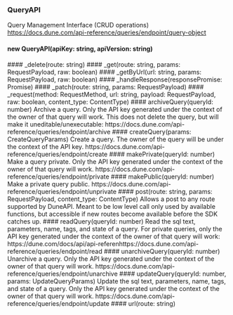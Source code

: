 ### QueryAPI 
Query Management Interface (CRUD operations)
https://docs.dune.com/api-reference/queries/endpoint/query-object

#### new QueryAPI(apiKey: string, apiVersion: string)


<ParamField path="apiKey" type="string">

</ParamField>
<ParamField path="apiVersion" type="string">

</ParamField>
#### _delete(route: string)


<ParamField path="route" type="string">

</ParamField>
#### _get(route: string, params: RequestPayload, raw: boolean)


<ParamField path="route" type="string">

</ParamField>
<ParamField path="params" type="RequestPayload">

<Expandable title="properties">
<RequestPayload />
</Expandable>
</ParamField>
<ParamField path="raw" type="boolean">

</ParamField>
#### _getByUrl(url: string, params: RequestPayload, raw: boolean)


<ParamField path="url" type="string">

</ParamField>
<ParamField path="params" type="RequestPayload">

<Expandable title="properties">
<RequestPayload />
</Expandable>
</ParamField>
<ParamField path="raw" type="boolean">

</ParamField>
#### _handleResponse(responsePromise: Promise)


<ParamField path="responsePromise" type="Promise">

<Expandable title="properties">
<Promise />
</Expandable>
</ParamField>
#### _patch(route: string, params: RequestPayload)


<ParamField path="route" type="string">

</ParamField>
<ParamField path="params" type="RequestPayload">

<Expandable title="properties">
<RequestPayload />
</Expandable>
</ParamField>
#### _request(method: RequestMethod, url: string, payload: RequestPayload, raw: boolean, content_type: ContentType)


<ParamField path="method" type="RequestMethod">

<Expandable title="properties">
<RequestMethod />
</Expandable>
</ParamField>
<ParamField path="url" type="string">

</ParamField>
<ParamField path="payload" type="RequestPayload">

<Expandable title="properties">
<RequestPayload />
</Expandable>
</ParamField>
<ParamField path="raw" type="boolean">

</ParamField>
<ParamField path="content_type" type="ContentType">

<Expandable title="properties">
<ContentType />
</Expandable>
</ParamField>
#### archiveQuery(queryId: number)
Archive a query. Only the API key generated under the context of
the owner of that query will work. This does not delete the query,
but will make it uneditable/unexecutable:
https://docs.dune.com/api-reference/queries/endpoint/archive

<ParamField path="queryId" type="number">

</ParamField>
#### createQuery(params: CreateQueryParams)
Create a query. The owner of the query will be under the context of the API key.
https://docs.dune.com/api-reference/queries/endpoint/create

<ParamField path="params" type="CreateQueryParams">

<Expandable title="properties">
<CreateQueryParams />
</Expandable>
</ParamField>
#### makePrivate(queryId: number)
Make a query private. Only the API key generated under the context of
the owner of that query will work.
https://docs.dune.com/api-reference/queries/endpoint/private

<ParamField path="queryId" type="number">

</ParamField>
#### makePublic(queryId: number)
Make a private query public.
https://docs.dune.com/api-reference/queries/endpoint/unprivate

<ParamField path="queryId" type="number">

</ParamField>
#### post(route: string, params: RequestPayload, content_type: ContentType)
Allows a post to any route supported by DuneAPI.
Meant to be low level call only used by available functions,
but accessible if new routes become available before the SDK catches up.

<ParamField path="route" type="string">

</ParamField>
<ParamField path="params" type="RequestPayload">

<Expandable title="properties">
<RequestPayload />
</Expandable>
</ParamField>
<ParamField path="content_type" type="ContentType">

<Expandable title="properties">
<ContentType />
</Expandable>
</ParamField>
#### readQuery(queryId: number)
Read the sql text, parameters, name, tags, and state of a query.
For private queries, only the API key generated under the context
of the owner of that query will work:
https://dune.com/docs/api/api-referenhttps://docs.dune.com/api-reference/queries/endpoint/read

<ParamField path="queryId" type="number">

</ParamField>
#### unarchiveQuery(queryId: number)
Unarchive a query. Only the API key generated under the context of
the owner of that query will work.
https://docs.dune.com/api-reference/queries/endpoint/unarchive

<ParamField path="queryId" type="number">

</ParamField>
#### updateQuery(queryId: number, params: UpdateQueryParams)
Update the sql text, parameters, name, tags, and state of a query.
Only the API key generated under the context of the owner of that
query will work.
https://docs.dune.com/api-reference/queries/endpoint/update

<ParamField path="queryId" type="number">

</ParamField>
<ParamField path="params" type="UpdateQueryParams">

<Expandable title="properties">
<UpdateQueryParams />
</Expandable>
</ParamField>
#### url(route: string)


<ParamField path="route" type="string">

</ParamField>
